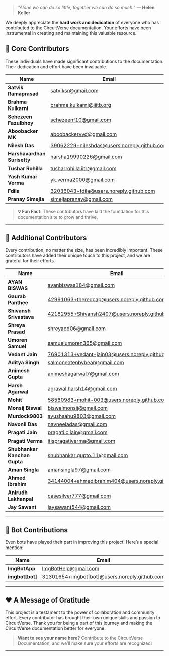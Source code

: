 > *"Alone we can do so little; together we can do so much."* — **Helen Keller**

We deeply appreciate the **hard work and dedication** of everyone who has contributed to the CircuitVerse documentation. Your efforts have been instrumental in creating and maintaining this valuable resource.


## 🌟 **Core Contributors**

These individuals have made significant contributions to the documentation. Their dedication and effort have been invaluable.

| **Name**                      | **Email**                                                      |
|-------------------------------|---------------------------------------------------------------|
| **Satvik Ramaprasad**         | [satviksr@gmail.com](mailto:satviksr@gmail.com)               |
| **Brahma Kulkarni**           | [brahma.kulkarni@iiitb.org](mailto:brahma.kulkarni@iiitb.org) |
| **Schezeen Fazulbhoy**        | [schezeenf10@gmail.com](mailto:schezeenf10@gmail.com)         |
| **Aboobacker MK**             | [aboobackervyd@gmail.com](mailto:aboobackervyd@gmail.com)     |
| **Nilesh Das**                | [39062229+nileshdas@users.noreply.github.com](mailto:39062229+nileshdas@users.noreply.github.com) |
| **Harshavardhan Surisetty**   | [harsha19990226@gmail.com](mailto:harsha19990226@gmail.com)   |
| **Tushar Rohilla**            | [tusharrohilla.iitr@gmail.com](mailto:tusharrohilla.iitr@gmail.com) |
| **Yash Kumar Verma**          | [yk.verma2000@gmail.com](mailto:yk.verma2000@gmail.com)       |
| **Fdila**                     | [32036043+fdila@users.noreply.github.com](mailto:32036043+fdila@users.noreply.github.com) |
| **Pranay Simejia**            | [simejiapranay@gmail.com](mailto:simejiapranay@gmail.com)     |

> **💡 Fun Fact:** These contributors have laid the foundation for this documentation site to grow and thrive.

---

## 🤝 **Additional Contributors**

Every contribution, no matter the size, has been incredibly important. These contributors have added their unique touch to this project, and we are grateful for their efforts.

| **Name**                      | **Email**                                                      |
|-------------------------------|---------------------------------------------------------------|
| **AYAN BISWAS**               | [ayanbiswas184@gmail.com](mailto:ayanbiswas184@gmail.com)     |
| **Gaurab Panthee**            | [42991063+theredcap@users.noreply.github.com](mailto:42991063+theredcap@users.noreply.github.com) |
| **Shivansh Srivastava**       | [42182955+Shivansh2407@users.noreply.github.com](mailto:42182955+Shivansh2407@users.noreply.github.com) |
| **Shreya Prasad**             | [shreyapd06@gmail.com](mailto:shreyapd06@gmail.com)           |
| **Umoren Samuel**             | [samuelumoren365@gmail.com](mailto:samuelumoren365@gmail.com) |
| **Vedant Jain**               | [76901313+vedant-jain03@users.noreply.github.com](mailto:76901313+vedant-jain03@users.noreply.github.com) |
| **Aditya Singh**              | [salmoneatenbybear@gmail.com](mailto:salmoneatenbybear@gmail.com) |
| **Animesh Gupta**             | [animeshagarwal7@gmail.com](mailto:animeshagarwal7@gmail.com) |
| **Harsh Agarwal**             | [agrawal.harsh14@gmail.com](mailto:agrawal.harsh14@gmail.com) |
| **Mohit**                     | [58560983+mohit-003@users.noreply.github.com](mailto:58560983+mohit-003@users.noreply.github.com) |
| **Monsij Biswal**             | [biswalmonsij@gmail.com](mailto:biswalmonsij@gmail.com)       |
| **Murdock9803**               | [ayushsahu9803@gmail.com](mailto:ayushsahu9803@gmail.com)     |
| **Navonil Das**               | [navneeladas@gmail.com](mailto:navneeladas@gmail.com)         |
| **Pragati Jain**              | [pragati.c.jain@gmail.com](mailto:pragati.c.jain@gmail.com)   |
| **Pragati Verma**             | [itispragativerma@gmail.com](mailto:itispragativerma@gmail.com) |
| **Shubhankar Kanchan Gupta**  | [shubhankar.gupto.11@gmail.com](mailto:shubhankar.gupto.11@gmail.com) |
| **Aman Singla**               | [amansingla97@gmail.com](mailto:amansingla97@gmail.com)       |
| **Ahmed Ibrahim**             | [34144004+ahmedibrahim404@users.noreply.github.com](mailto:34144004+ahmedibrahim404@users.noreply.github.com) |
| **Anirudh Lakhanpal**         | [casesilver777@gmail.com](mailto:casesilver777@gmail.com) |
| **Jay Sawant**                | [jaysawant544@gmail.com](mailto:jaysawant544@gmail.com) |


---

## 🤖 **Bot Contributions**

Even bots have played their part in improving this project! Here’s a special mention:

| **Name**         | **Email**                                                |
|------------------|----------------------------------------------------------|
| **ImgBotApp**    | [ImgBotHelp@gmail.com](mailto:ImgBotHelp@gmail.com)      |
| **imgbot[bot]**  | [31301654+imgbot[bot]@users.noreply.github.com](mailto:31301654+imgbot[bot]@users.noreply.github.com) |

---

## ❤️ **A Message of Gratitude**

This project is a testament to the power of collaboration and community effort. Every contributor has brought their own unique skills and passion to CircuitVerse. Thank you for being a part of this journey and making the CircuitVerse documentation better for everyone.

> **Want to see your name here?** Contribute to the CircuitVerse Documentation, and we’ll make sure your efforts are recognized!

---
